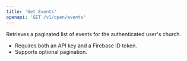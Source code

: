 ```yaml
---
title: 'Get Events'
openapi: 'GET /v1/open/events'
---
```


Retrieves a paginated list of events for the authenticated user's church.

- Requires both an API key and a Firebase ID token.
- Supports optional pagination.